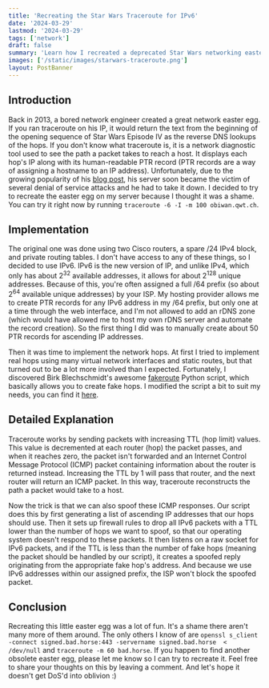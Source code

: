```yaml
---
title: 'Recreating the Star Wars Traceroute for IPv6'
date: '2024-03-29'
lastmod: '2024-03-29'
tags: ['network']
draft: false
summary: 'Learn how I recreated a deprecated Star Wars networking easter egg on my server.'
images: ['/static/images/starwars-traceroute.png']
layout: PostBanner
---
```


<TOCInline toc={props.toc} />

## Introduction

Back in 2013, a bored network engineer created a great network easter egg. If you ran traceroute on his IP, it would return the text from the beginning of the opening sequence of Star Wars Episode IV as the reverse DNS lookups of the hops. If you don't know what traceroute is, it is a network diagnostic tool used to see the path a packet takes to reach a host. It displays each hop's IP along with its human-readable PTR record (PTR records are a way of assigning a hostname to an IP address). Unfortunately, due to the growing popularity of his [blog post](https://web.archive.org/web/20130214175909/http://beaglenetworks.net:80/post/42707829171/star-wars-traceroute), his server soon became the victim of several denial of service attacks and he had to take it down. I decided to try to recreate the easter egg on my server because I thought it was a shame. You can try it right now by running `traceroute -6 -I -m 100 obiwan.qwt.ch`.


## Implementation

The original one was done using two Cisco routers, a spare /24 IPv4 block, and private routing tables. I don't have access to any of these things, so I decided to use IPv6. IPv6 is the new version of IP, and unlike IPv4, which only has about $2^{32}$ available addresses, it allows for about $2^{128}$ unique addresses. Because of this, you're often assigned a full /64 prefix (so about $2^{64}$ available unique addresses) by your ISP. My hosting provider allows me to create PTR records for any IPv6 address in my /64 prefix, but only one at a time through the web interface, and I'm not allowed to add an rDNS zone (which would have allowed me to host my own rDNS server and automate the record creation). So the first thing I did was to manually create about 50 PTR records for ascending IP addresses.

Then it was time to implement the network hops. At first I tried to implement real hops using many virtual network interfaces and static routes, but that turned out to be a lot more involved than I expected. Fortunately, I discovered Birk Blechschmidt's awesome [fakeroute](https://github.com/blechschmidt/fakeroute) Python script, which basically allows you to create fake hops. I modified the script a bit to suit my needs, you can find it [here](https://gist.github.com/kev1nbam27/d73a8da7186f89c7f473ae7526cb07c4).

## Detailed Explanation

Traceroute works by sending packets with increasing TTL (hop limit) values. This value is decremented at each router (hop) the packet passes, and when it reaches zero, the packet isn't forwarded and an Internet Control Message Protocol (ICMP) packet containing information about the router is returned instead. Increasing the TTL by 1 will pass that router, and the next router will return an ICMP packet. In this way, traceroute reconstructs the path a packet would take to a host.

Now the trick is that we can also spoof these ICMP responses. Our script does this by first generating a list of ascending IP addresses that our hops should use. Then it sets up firewall rules to drop all IPv6 packets with a TTL lower than the number of hops we want to spoof, so that our operating system doesn't respond to these packets. It then listens on a raw socket for IPv6 packets, and if the TTL is less than the number of fake hops (meaning the packet should be handled by our script), it creates a spoofed reply originating from the appropriate fake hop's address. And because we use IPv6 addresses within our assigned prefix, the ISP won't block the spoofed packet.

## Conclusion

Recreating this little easter egg was a lot of fun. It's a shame there aren't many more of them around. The only others I know of are `openssl s_client -connect signed.bad.horse:443 -servername signed.bad.horse  < /dev/null` and `traceroute -m 60 bad.horse`. If you happen to find another obsolete easter egg, please let me know so I can try to recreate it. Feel free to share your thoughts on this by leaving a comment. And let's hope it doesn't get DoS'd into oblivion :)
